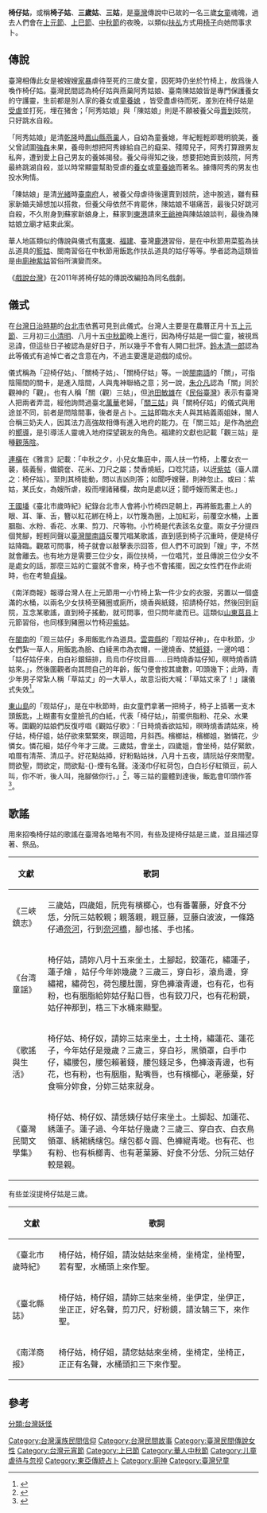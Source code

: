 {{Infobox Hokkien name
| title      = 椅仔姑
| hanji      = 椅仔姑
| poj        = Í-á-ko͘
| hanlo      = 
| tl         = Í-á-koo
| bp         = 
| hokkienipa = 
| context    = 
| image      = 
| caption    = 
}}
'''椅仔姑'''，或稱'''椅子姑'''{{r|日落臺北城}}、'''三歲姑'''、'''三姑'''，是[[臺灣|臺灣]]傳說中已故的一名三歲[[女童|女童]]魂魄，過去人們會在[[台灣元宵節|上元節]]、[[上巳節|上巳節]]、[[中秋節_(華人)|中秋節]]的夜晚，以類似[[扶乩|扶乩]]方式用[[椅子|椅子]]向她問事求卜。

==傳說==
臺灣相傳此女是被嫂嫂[[家暴|家暴]]虐待至死的三歲女童，因死時仍坐於竹椅上，故爲後人喚作椅仔姑{{r|歌謠與生活}}。臺灣民間認為椅仔姑與燕巢阿秀姑娘、臺南陳姑娘皆是專門保護養女的守護靈，生前都是別人家的養女或[[童養媳|童養媳]] ，皆受盡虐待而死，差別在椅仔姑是[[虐待兒童|受虐]]並打死，埋在猪舍；「阿秀姑娘」與「陳姑娘」則是不願被養父母[[人口販賣|賣到]]妓院，只好跳水自殺{{r|台灣搜神記}}。

「阿秀姑娘」是清[[乾隆|乾隆]]時[[鳳山縣_(清治時期)|鳳山縣]][[燕巢|燕巢]]人，自幼為童養媳，年紀輕輕即聰明貌美，養父曾試圖[[強姦|強姦]]未果，養母則想把阿秀嫁給自己的癡呆、殘障兒子，阿秀打算跟男友私奔，遭到愛上自己男友的養姊揭發。養父母得知之後，想要把她賣到妓院，阿秀最終跳湖自殺，並以時常顯靈幫助受虐的[[養女|養女]]或[[童養媳|童養媳]]而著名。據傳阿秀的男友也投水殉情。

「陳姑娘」是清[[光緒|光緒]]時[[臺南府|臺南府]]人，被養父母虐待後還賣到妓院，途中脫逃，雖有蘇家新婚夫婦想加以搭救，但養父母依然不肯罷休，陳姑娘不堪痛苦，最後只好跳河自殺，不久附身到蘇家新娘身上，蘇家到[[東港鎮_(台灣)|東港]]請來[[王爺神|王爺神]]與陳姑娘談判，最後為陳姑娘立廟才結束此案。

華人地區類似的傳說與儀式有[[廣東|廣東]]、[[福建|福建]]、臺灣[[鹿港|鹿港]]習俗，是在中秋節用菜籃為扶乩道具的[[籃姑|籃姑]]{{r|廣東民俗大觀}}{{r|诏安县志}}{{r|鹿港斜陽}}、閩南習俗在中秋節用飯匙作扶乩道具的姑仔{{r|东山县志}}{{r|云霄县志}}等等。學者認為這類皆是由[[廁神|廁神]][[紫姑|紫姑]]習俗所演變而來{{r|中華諺語志}}。

《[[戲說台灣|戲說台灣]]》在2011年將椅仔姑的傳說改編拍為同名戲劇。

==儀式==

在[[台灣日治時期|台灣日治時期]]的[[台北市|台北市]]依舊可見到此儀式{{r|日落臺北城}}。台灣人主要是在農曆正月十五[[上元節|上元節]]、三月初三[[小清明|小清明]]、八月十五[[中秋節|中秋節]]晚上進行，因為椅仔姑是一個亡靈，被視爲忌諱，但這些日子被認為是好日子，所以幾乎不會有人開口批評。[[鈴木清一郎|鈴木清一郎]]認為此等儀式有追悼亡者之含意在內，不過主要還是遊戲的成份。{{r|臺灣舊慣冠婚葬祭と年中行事}}

儀式稱為「迎椅仔姑」{{r|中華諺語志}}、「關椅子姑」{{r|日落臺北城}}、「關椅仔姑」{{r|中華諺語志}}等。一說[[閩南語|閩南語]]的「關」，可指陰陽間的關卡，是進入陰間，人與鬼神聯絡之意{{r|民俗思想起}}；另一說，[[朱介凡|朱介凡]]認為「關」同於觀神的「觀」{{r|中華諺語志}}。也有人稱「關（觀）三姑」，但[[池田敏雄_(民俗研究者)|池田敏雄]]在《[[民俗臺灣|民俗臺灣]]》表示有臺灣人把兩者弄混，經他詢問過臺北[[萬華|萬華]]老婦，「[[關三姑|關三姑]]」與「關椅仔姑」的儀式與用途並不同，前者是問陰間事，後者是占卜{{r|『民俗臺灣』と日本人}}。[[三姑|三姑]]即臨水夫人與其結義兩姐妹，閩人合稱三奶夫人，因其法力高強故相傳有進入地府的能力。在「關三姑」是作為[[地府|地府]]的[[嚮導|嚮導]]，是引導活人靈魂入地府探望親友的角色{{r|台灣民俗}}。福建的文獻也記載「觀三姑」是種[[觀落陰|觀落陰]]{{r|福建卷}}。

[[連橫|連橫]]在《雅言》記載：「中秋之夕，小兒女集庭中，兩人扶一竹椅，上覆女衣一襲，裝義髻，備鏡奩、花米、刀尺之屬；焚香燒紙，口唸咒語，以迓[[紫姑|紫姑]]（臺人謂之：椅仔姑）。至則其椅能動，問以吉凶則答；如聞呼嫂聲，則神忽止。或曰：紫姑，某氏女，為嫂所虐，殺而埋諸豬欄，故向是處以迓；聞呼嫂而驚走也。」

[[王國墦|王國墦]]《臺北市歲時紀》紀錄台北市人會將小竹椅四足朝上，再將飯匙畫上人的眼、耳、筆、舌，簪以紅花綁在椅上，以竹篾為圈，上加紅彩，前覆空水桶，上置胭脂、水粉、香花、水果、剪刀、尺等物{{r|中華諺語志}}。小竹椅是代表該名女童{{r|台灣民俗}}。兩女子分提四個凳腳，輕輕同聲以[[臺灣閩南語|臺灣閩南語]]反覆咒唱某歌謠，直到感到椅子沉重時，便是椅仔姑降臨。觀眾可問事，椅子就會以敲擊表示回答，但人們不可說到「嫂」字，不然就會離去{{r|中華諺語志}}。也有地方是需要三位少女，兩位扶椅，一位唱咒，並且傳說三位少女不是處女的話，那麼三姑的亡靈就不會來，椅子也不會搖擺，因之女性們在作此術時，也在考驗[[貞操|貞操]]{{r|台灣搜神記}}。

《南洋商報》報導台灣人在上元節用一小竹椅上紮一件少女的衣服，另置以一個盛滿的水桶，以兩名少女扶椅至豬圈或廁所，燒香與紙錢，招請椅仔姑，然後回到庭院，互念某歌謠，直到椅子搖動，就可問事，但只問年歲而已{{r|南洋商报}}。這類似[[山東|山東]][[莒县|莒县]]上元節習俗，也同樣到豬圈以竹椅迎[[紫姑|紫姑]]{{r|馬晋封作品紀念展}}。

在[[閩南|閩南]]的「观三姑仔」多用飯匙作為道具。[[雲霄縣|雲霄縣]]的「观姑仔神」，在中秋節，少女們紮一草人，用飯匙為臉、白綾黑巾為衣帽，一邊燒香、焚[[紙錢|紙錢]]，一邊吟唱：「姑仔姑仔來，白白衫銀鈕排，烏烏巾仔坎目眉……日時燒香姑仔知，暝時燒香請姑來。」，然後圍觀者向其問自己的年齡，飯勺便會按其歲數，叩頭幾下；此時，青少年男子常紮人稱「草姑丈」的一大草人，故意沿街大喊：「草姑丈來了！」讓儀式失效<ref name="雲霄縣志">{{cite book |author=雲霄縣地方志編纂委員會 |title=《雲霄縣志》|year=1999 |publisher=方志出版社 |location=中國 |language=zh-cn |ISBN = 9787801225436 }}</ref>。

[[東山島|東山島]]的「观姑仔」，是在中秋節時，由女童們拿著一把椅子，椅子上插著一支木頭飯匙，上糊畫有女童臉孔的白紙，代表「椅仔姑」，前擺供脂粉、花朵、水果等。圍觀的姑娘們反復哼唱《觀姑仔歌》：「日時燒香欲姑知，暝時燒香請姑來，椅仔姑，椅仔姐，姑仔欲來緊緊來，暝這暗，月斜西。檳榔姑，檳榔姐，猶憐花，少憐女。憐花細，姑仔今年才三歲。三歲姑，會坐土，四歲姐，會坐椅，姑仔緊飲，咱厝有清茶、清瓜子。好花點姑揷，好粉點姑抹，八月十五夜，請阮姑仔來問聖。問欲聖，問欲定，問欲點-{}-煙有名聲。淺淺巾仔紅荷包，白白衫仔紅領豆，前人叫，你不听，後人叫，拖腳做你行。」<ref>{{Cite web |url=https://www.youtube.com/watch?v=KpR0BEQaBjw |title=Chinese In Fall 觀姑歌民俗 |access-date=2021-04-25 |archive-date=2021-05-02 |archive-url=https://web.archive.org/web/20210502171823/https://www.youtube.com/watch?v=KpR0BEQaBjw |dead-url=no }}</ref>，等三姑的靈體到達後，飯匙會叩頭作答<ref name="东山县志">{{cite book |author=东山县地方志编纂委员会|title=《东山县志》|date=1994-02|publisher=中华书局|location=中國|language=zh-cn|isbn=9787101013306}}</ref>。

==歌謠==
用來招喚椅仔姑的歌謠在臺灣各地略有不同，有些及提椅仔姑是三歲，並且描述穿著、祭品。
{| class="wikitable"
|-
! 文獻!! 歌詞
|-
|《三峽鎮志》{{r|三峽鎮志}}|| 三歲姑，四歲姐，阮兜有檳榔心，也有番薯藤，好食不分恁，分阮三姑較親；親落親，親豆藤，豆藤白波波，一條路仔通[[奈河|奈河]]，行到[[奈河橋|奈河橋]]，腳也搖、手也搖。
|-
|《台湾童謡》{{r|台湾童謡}}||椅仔姑，請妳八月十五來坐土，土腳起，鉸蓮花，繡蓮子，蓮子燴 ，姑仔今年妳幾歲？三歲三，穿白衫，滾烏邊，穿繡裙，繡荷包，荷包腰肚圍，穿色褲滾青邊，也有花，也有粉，也有胭脂給妳姑仔點口唇，也有鉸刀尺，也有花粉鏡，姑仔神那到，梏三下水桶來顯聖。
|-
|《歌謠與生活》{{r|歌謠與生活}}||椅仔姑、椅仔奴，請妳三姑來坐土，土土椅，繡蓮花、蓮花子，今年姑仔是幾歲？三歲三，穿白衫，黑領罩，白手巾仔，繡腰包，腰包賴著錢，腰包錢足多，色褲滾青邊，也有花，也有粉，也有胭脂，點嘴唇，也有檳榔心，荖藤葉，好食嘛分妳食，分妳三姑來就身。
|-
|《臺灣民間文學集》{{r|臺灣民間文學集}}||椅仔姑、椅仔奴、請恁姨仔姑仔來坐土。土脚起、加蓮花、綉蓮子。蓮子過、今年姑仔幾歲？三歲三、穿白衣、白衣鳥領罩、綉裙綉縖包。縖包都々圓、色褲緄靑墘。也有花、也有粉、也有梹榔靑、也有荖葉籐、好食不分恁、分阮三姑仔較是親。
|}
有些並沒提椅仔姑是三歲。
{| class="wikitable"
|-
! 文獻!! 歌詞
|-
| 《臺北市歲時紀》{{r|中華諺語志}}||椅仔姑，椅仔姐，請汝姑姑來坐椅，坐椅定，坐椅聖，若有聖，水桶頭上來作聖。
|-
|《臺北縣誌》{{r|中華諺語志}}||椅仔姑，椅仔姐，請妳三姑來坐椅，坐伊定，坐伊正，坐正正，好名聲，剪刀尺，好粉鏡，請汝鵠三下，來作聖。 
|-
|《南洋商报》{{r|南洋商报}}||椅仔姑，椅仔姐，請您姑姑來坐椅，坐椅定，坐椅正，正正有名聲，水桶頭扣三下來作聖。
|}
{{portal box|台灣}}

==參考==
{{reflist|2|refs=

<ref name="台灣民俗">{{cite book |author=吳瀛濤|title=《台灣民俗》|date=1970|publisher=眾文圖書公司|location=台灣|language=zh-tw|isbn=}}</ref>

<ref name="台灣搜神記">{{cite book |author=劉昌博|title=《台灣搜神記》|date=1981-03|publisher=黎明文化|location=台灣|language=zh-tw|isbn=}}</ref>

<ref name="福建卷">{{cite book |author=中国民间歌曲集成编辑委员会|title=《中国民间歌曲集成·福建卷》|volume=上卷|date=1996|publisher=中國ISBN中心|location=中國|language=zh-cn|isbn=9787507601091}}</ref>

<ref name="东山县志">{{cite book |author=东山县地方志编纂委员会|title=《东山县志》|date=1994-02|publisher=中华书局|location=中國|language=zh-cn|isbn=9787101013306}}</ref>

<ref name="云霄县志">{{cite book |author=云霄县地方志编纂委员会|title=《云霄县志》|date=1999|publisher=方志出版社|location=中國|language=zh-cn|isbn=9787801225436}}</ref>

<ref name="中華諺語志">{{cite book |author=[[朱介凡|朱介凡]]|title=《中華諺語志》|date=1989-08-01|publisher=台灣商務印書館|location=台灣|language=zh-tw|isbn=9789570500042}}</ref>

<ref name="三峽鎮志">{{cite book |author=王明義|title=《三峽鎮志》|date=1993|publisher=臺北縣三峽鎮公所|location=台灣|language=zh-tw|isbn=}}</ref>

<ref name="台湾童謡">{{cite book |author=陳金田|title=《台湾童謡》|date=1982-09|publisher=大立出版社|location=台灣|language=zh-tw|isbn=}}</ref>

<ref name="民俗思想起">{{cite book |author=陳正之|title=《民俗思想起-消失中的常民生活文化》|date=2000|publisher=臺灣省政府|location=台灣|language=zh-tw|isbn=9570271698}}</ref>

<ref name="日落臺北城">{{cite book |author=葉肅科|title=《日落臺北城：日治時代臺北都市發展與臺人日常生活(1895-1945)》|date=1993-09-01|publisher=自立晚報文化出版部|location=台灣|language=zh-tw|isbn=9789575962623}}</ref>

<ref name="南洋商报">{{Cite news|url=http://eresources.nlb.gov.sg/newspapers/Digitised/Article/nysp19710301-1.2.26.14.aspx|title=台灣的元宵節|language=zh-sg|publisher=《南洋商报》|author=羊羽|date=1971-03-01|accessdate=2015-05-12|archive-date=2016-03-05|archive-url=https://web.archive.org/web/20160305010343/http://eresources.nlb.gov.sg/newspapers/Digitised/Article/nysp19710301-1.2.26.14.aspx|dead-url=no}}</ref>

<ref name="馬晋封作品紀念展">{{cite book |author=國立歷史博物館編輯委員會|title=《馬晋封作品紀念展》|date=2000-08-01|publisher=國立歷史博物館|location=台灣|language=zh-tw|isbn=9570264322}}</ref>

<ref name="鹿港斜陽">{{cite book |author=尤增輝 |title=《鹿港斜陽》 |date=1979 |publisher=大漢出版社|location=台灣 |language=zh-tw |isbn=}}</ref>

<ref name="廣東民俗大觀">{{cite book |author=劉志文 |title=《廣東民俗大觀》 |date=2007-01-01|publisher=廣東旅游出版社 |location=中國 |language=zh-cn |isbn=9787806538333 }}</ref>

<ref name="诏安县志">{{cite book |author=福建省诏安县地方志编纂委员会 |title=《诏安县志》 |date=1999-12|publisher=方志出版社 |location=中國 |language=zh-cn |isbn=9787801225412}}</ref>

<ref name="东山县志">{{cite book |author=东山县地方志编纂委员会|title=《东山县志》|date=1994-02|publisher=中华书局|location=中國|language=zh-cn|isbn=9787101013306}}</ref>。

<ref name="云霄县志">{{cite book |author=云霄县地方志编纂委员会|title=《云霄县志》|date=1999|publisher=方志出版社|location=中國|language=zh-cn|isbn=9787801225436}}</ref>

<ref name="臺灣舊慣冠婚葬祭と年中行事">{{cite book |author=鈴木清一郎|title=《臺灣舊慣冠婚葬祭と年中行事》|date=1934|publisher=台湾日日新報社|location=台灣|language=ja|isbn=}}</ref>

<ref name="『民俗臺灣』と日本人">{{cite book |author=陳艶紅|title=《『民俗臺灣』と日本人》|date=2006|publisher=至良出版社|location=台灣|language=ja|isbn=9789577863515}}</ref>

<ref name="歌謠與生活">{{cite book |author=楊麗祝|title=《歌謠與生活: 日治時期台灣的歌謠采集及其時代意義》 |date=2000|publisher=稻鄉出版社 |location=台灣 |language=zh-tw|isbn=9789867862150}}</ref>

<ref name="臺灣民間文學集">{{cite book |author=[[李獻璋|李獻璋]]|title=《臺灣民間文學集》 |date=1936-06-13|publisher=臺灣新文學社|location=台灣 |language=zh-tw|isbn=}}</ref>

}}


[[Category:台灣漢族民間信仰|Category:台灣漢族民間信仰]]
[[Category:台灣民間故事|Category:台灣民間故事]]
[[Category:臺灣民間傳說女性|Category:臺灣民間傳說女性]]
[[Category:台灣元宵節|Category:台灣元宵節]]
[[Category:上巳節|Category:上巳節]]
[[Category:華人中秋節|Category:華人中秋節]]
[[Category:儿童虐待与忽视|Category:儿童虐待与忽视]]
[[Category:東亞傳統占卜|Category:東亞傳統占卜]]
[[Category:廁神|Category:廁神]]
[[分類:台灣妖怪|分類:台灣妖怪]]
[[Category:臺灣兒童|Category:臺灣兒童]]